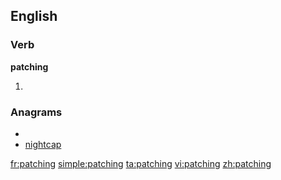 ==English==

===Verb===
'''patching'''

# {{present participle of|[[patch]]}}

===Anagrams===
* {{alphagram|acghinpt}}
* [[nightcap#English|nightcap]]

[[fr:patching]]
[[simple:patching]]
[[ta:patching]]
[[vi:patching]]
[[zh:patching]]